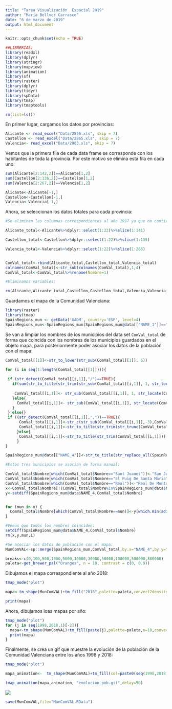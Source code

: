 ---
title: "Tarea Visualización  Espacial 2019"
author: "María Bellver Carrasco"
date: "6 de marzo de 2019"
output: html_document
---

```{r setup, include=FALSE}
knitr::opts_chunk$set(echo = TRUE)
```

```{r}
##LIBRERÍAS:
library(readxl)
library(dplyr)
library(stringr)
library(mapview) 
library(animation)
library(sf)
library(raster)
library(dplyr)
library(tidyr)
library(spData)
library(tmap) 
library(tmaptools)

```

```{r, include=FALSE}
rm(list=ls())
```

En primer lugar, cargamos los datos por provincias:
```{r, include=FALSE}
Alicante <- read_excel("Data/2856.xls", skip = 7)
Castellon <- read_excel("Data/2865.xls", skip = 7)
Valencia<- read_excel("Data/2903.xls", skip = 7)
```


Vemos que la primera fila de cada data frame se corresponde con los habitantes de toda la provincia. Por este motivo se elimina esta fila en cada uno:

```{r}
sum(Alicante[2:142,2])==Alicante[1,2]
sum(Castellon[2:136,2])==Castellon[1,2]
sum(Valencia[2:267,2])==Valencia[1,2]

Alicante<-Alicante[-1,]
Castellon<-Castellon[-1,]
Valencia<-Valencia[-1,]
```

Ahora, se seleccionan los datos totales para cada provincia:


```{r}
#Se eliminan las columnas correspondientes al año 1997 ya que no contiene datos.

Alicante_total<-Alicante%>%dplyr::select(1:22)%>%slice(1:141)

Castellon_total<-Castellon%>%dplyr::select(1:22)%>%slice(1:135)

Valencia_total<-Valencia%>%dplyr::select(1:22)%>%slice(1:266)


ComVal_total<-rbind(Alicante_total,Castellon_total,Valencia_total)
colnames(ComVal_total)<-str_sub(colnames(ComVal_total),1,4)
ComVal_total<-ComVal_total%>%rename(Nombre=1)

#Eliminamos variables:

rm(Alicante,Alicante_total,Castellon,Castellon_total,Valencia,Valencia_total)
```


Guardamos el mapa de la Comunidad Valenciana:

```{r}
library(raster)
library(tmap)
SpainRegions_mun <- getData('GADM', country='ESP', level=4)
SpainRegions_mun<-SpainRegions_mun[SpainRegions_mun@data[["NAME_1"]]=="Comunidad Valenciana",]
```

Se van a limpiar los nombres de los municipios del data set `ComVal_total` de forma que coincida con los nombres de los municipios guardados en el objeto mapa, para posteriormente poder asociar los datos de la población con el mapa:

```{r}

ComVal_total[[1]]<-str_to_lower(str_sub(ComVal_total[[1]], 6))

for (i in seq(1:length(ComVal_total[[1]]))){
  
 if (str_detect(ComVal_total[[i,1]],"/")==TRUE){
   if(sum(str_to_title(str_trim(str_sub(ComVal_total[[i,1]], 1, str_locate(ComVal_total[[i,1]], "/")[1]-1)))== str_to_title(SpainRegions_mun@data[["NAME_4"]]))>=1){
    
    ComVal_total[[i,1]]<- str_sub(ComVal_total[[i,1]], 1, str_locate(ComVal_total[[i,1]], "/")[1]-1)
   }else{
     ComVal_total[[i,1]]<- str_sub(ComVal_total[[i,1]], str_locate(ComVal_total[[i,1]], "/")[1]+1, str_length(ComVal_total[[i,1]]))
   }
 } else{}
 if ((str_detect(ComVal_total[[i,1]],","))==TRUE){
      ComVal_total[[i,1]]<-str_c(str_sub(ComVal_total[[i,1]],-3),ComVal_total[[i,1]],                              sep = "", collapse = NULL)
      ComVal_total[[i,1]]<-str_to_title(str_trim(str_trunc(ComVal_total[[i,1]],                             str_length(ComVal_total[[i,1]])-(str_length(ComVal_total[[i,1]])-str_locate(ComVal_total[[i,1]], ",")[1]+1), "right","")))
     }else{
      ComVal_total[[i,1]]<-str_to_title(str_trim(ComVal_total[[i,1]]))
     }
}

```


```{r}
SpainRegions_mun@data[["NAME_4"]]<-str_to_title(str_replace_all(SpainRegions_mun@data[["NAME_4"]],"L'", "L' "))

```



```{r}
#Estos tres municipios se asocian de forma manual:

ComVal_total$Nombre[which(ComVal_total$Nombre=="Sant Joanet")]<-"San Juan De Énova"
ComVal_total$Nombre[which(ComVal_total$Nombre=="El Puig De Santa Maria")]<-"Puig"
ComVal_total$Nombre[which(ComVal_total$Nombre=="Real")]<-"Real De Montroi"
x<-ComVal_total$Nombre[!(ComVal_total$Nombre%in%SpainRegions_mun@data$NAME_4)]
y<-setdiff(SpainRegions_mun@data$NAME_4,ComVal_total$Nombre)


for (mun in x) {
  ComVal_total$Nombre[which(ComVal_total$Nombre==mun)]<-y[which.min(adist(mun,y,partial = FALSE))]
}

#Vemos que todos los nombres coinciden:
setdiff(SpainRegions_mun@data$NAME_4,ComVal_total$Nombre)
rm(x,y,mun,i)
```

```{r}
#Se asocian los datos de población con el mapa:
MunComVAL<-sp::merge(SpainRegions_mun,ComVal_total,by.x="NAME_4",by.y="Nombre")
```
```{r}
breaks<-c(0,100,500,1000,5000,10000,30000,50000,100000,500000,800000)
paleta<-get_brewer_pal("Oranges", n = 10, contrast = c(0, 0.9))
```

Dibujamos el mapa correspondiente al año 2018:

```{r}
tmap_mode("plot")

mapa<-tm_shape(MunComVAL)+tm_fill("2018",palette=paleta,convert2density = F,style = "fixed",breaks = breaks)+tm_borders(col="grey",lwd=0.3,alpha=0.5)+tm_layout(bg.color = "lightblue", legend.show = T,legend.outside = T,legend.outside.position = c("right","bottom"),main.title = "Población por municipios",main.title.position  = c("center","top"))+tm_compass(type = "8star", show.labels= 1, position = c("right", "bottom"))

print(mapa)

```

Ahora, dibujamos loas mapas por año:

```{r}
tmap_mode("plot")
for (j in seq(1998,2018,1)[-2]){
  mapa<-tm_shape(MunComVAL)+tm_fill(paste(j),palette=paleta,n=10,convert2density = F,style = "fixed",breaks =breaks)+ tm_borders(col="grey",lwd=0.9,alpha=0.7)+ tm_layout(bg.color = "lightblue",legend.show = T,legend.outside = T,legend.outside.position = "right",main.title = "Población por municipios",main.title.position  = c("center","top"))+tm_compass(type = "8star", show.labels= 1, position = c("right", "bottom"))
  print(mapa)
}
```


Finalmente, se crea un gif que muestre la evolución de la población de la Comunidad Valenciana entre los años 1998 y 2018:

```{r}
tmap_mode("plot")

mapa_animation<-  tm_shape(MunComVAL)+tm_fill(col=paste0(seq(1998,2018,1)[-2]) ,palette=paleta,style = "fixed",breaks = breaks)+tm_borders(col="grey",lwd=0.9,alpha=0.7)+tm_layout(main.title = c("Evolución de población por municipios") ,bg.color = "lightblue",legend.show = T,legend.outside = T,legend.outside.position = c("right","bottom"),main.title.position  = c("center","top"))+tm_facets(nrow = 1,ncol = 1, free.coords = FALSE)+tm_compass(type = "8star", show.labels= 1, position = c("right", "bottom"))

tmap_animation(mapa_animation, "evolucion_pob.gif",delay=50)

```
![](evolucion_pob.gif)

```{r}
save(MunComVAL,file="MunComVAL.RData")
```